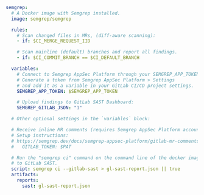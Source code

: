 ```yaml
semgrep:
  # A Docker image with Semgrep installed.
  image: semgrep/semgrep

  rules:
    # Scan changed files in MRs, (diff-aware scanning):
    - if: $CI_MERGE_REQUEST_IID

    # Scan mainline (default) branches and report all findings.
    - if: $CI_COMMIT_BRANCH == $CI_DEFAULT_BRANCH

  variables:
    # Connect to Semgrep AppSec Platform through your SEMGREP_APP_TOKEN.
    # Generate a token from Semgrep AppSec Platform > Settings
    # and add it as a variable in your GitLab CI/CD project settings.
    SEMGREP_APP_TOKEN: $SEMGREP_APP_TOKEN

    # Upload findings to GitLab SAST Dashboard:
    SEMGREP_GITLAB_JSON: "1"

  # Other optional settings in the `variables` block:

  # Receive inline MR comments (requires Semgrep AppSec Platform account)
  # Setup instructions:
  # https://semgrep.dev/docs/semgrep-appsec-platform/gitlab-mr-comments
  #   GITLAB_TOKEN: $PAT

  # Run the "semgrep ci" command on the command line of the docker image and send findings
  # to GitLab SAST.
  script: semgrep ci --gitlab-sast > gl-sast-report.json || true
  artifacts:
    reports:
      sast: gl-sast-report.json
```
